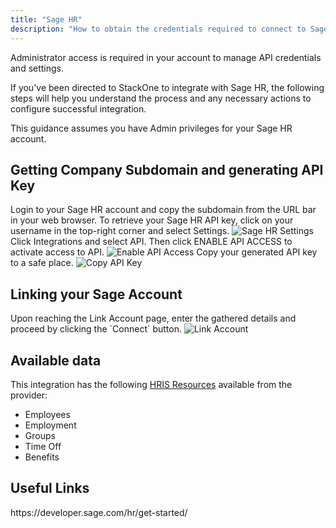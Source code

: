 ```yaml
---
title: "Sage HR"
description: "How to obtain the credentials required to connect to Sage."
---
```



<Note>
  Administrator access is required in your account to manage API credentials and settings.
</Note>

If you've been directed to StackOne to integrate with Sage HR, the following steps will help you understand the process and any necessary actions to configure successful integration.

This guidance assumes you have Admin privileges for your Sage HR account.

## Getting Company Subdomain and generating API Key

<Steps>
  <Step title="Login to Sage HR">
    Login to your Sage HR account and copy the subdomain from the URL bar in your web browser.
  </Step>
  <Step title="Navigate to Settings">
    To retrieve your Sage HR API key, click on your username in the top-right corner and select Settings.
    <Frame>
      <img className='rounded-md' style={{ margin: '0 auto', border: '1px solid #efefef' }} alt="Sage HR Settings" src="/images/sage/image1.png" />
    </Frame>
  </Step>

  <Step title="Enable API Access">
    Click Integrations and select API. Then click ENABLE API ACCESS to activate access to API.
    <Frame>
      <img className='rounded-md' style={{ margin: '0 auto', border: '1px solid #efefef' }} alt="Enable API Access" src="/images/sage/image2.png" />
    </Frame>
  </Step>

  <Step title="Copy API Key">
    Copy your generated API key to a safe place.
    <Frame>
      <img className='rounded-md' style={{ margin: '0 auto', border: '1px solid #efefef' }} alt="Copy API Key" src="/images/sage/image3.png" />
    </Frame>
  </Step>
</Steps>

## Linking your Sage Account

<Steps>
  <Step title="Enter API Key and Subdomain">
    Upon reaching the Link Account page, enter the gathered details and proceed by clicking the `Connect` button.
    <Frame>
      <img className='rounded-md' style={{ margin: '0 auto', border: '1px solid #efefef' }} alt="Link Account" src="/images/sage/image4.png" />
    </Frame>
  </Step>
</Steps>

<IntegrationFooter />

## Available data

This integration has the following [HRIS Resources](https://docs.stackone.com/reference/getting-started-with-your-api) available from the provider:
- Employees
- Employment
- Groups
- Time Off
- Benefits

## Useful Links
<Card title="API Reference" icon="link" href="https://developer.sage.com/hr/get-started/">
    https://developer.sage.com/hr/get-started/
</Card>
